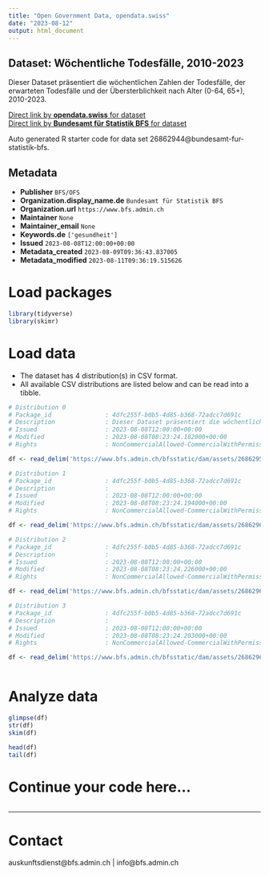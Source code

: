 ```yaml
---
title: "Open Government Data, opendata.swiss"
date: "2023-08-12"
output: html_document
---
```


## Dataset: Wöchentliche Todesfälle, 2010-2023

Dieser Dataset präsentiert die wöchentlichen Zahlen der Todesfälle, der erwarteten Todesfälle und der Übersterblichkeit nach Alter (0-64, 65+), 2010-2023.

[Direct link by **opendata.swiss** for dataset](https://opendata.swiss/de/dataset/wochentliche-todesfalle-2010-20232)<br>
[Direct link by **Bundesamt für Statistik BFS** for dataset](https://www.bfs.admin.ch/asset/de/ts-d-14.03.04.03-wr)

Auto generated R starter code for data set 26862944@bundesamt-fur-statistik-bfs.

## Metadata

- **Publisher** `BFS/OFS`
- **Organization.display_name.de** `Bundesamt für Statistik BFS`
- **Organization.url** `https://www.bfs.admin.ch`
- **Maintainer** `None`
- **Maintainer_email** `None`
- **Keywords.de** `['gesundheit']`
- **Issued** `2023-08-08T12:00:00+00:00`
- **Metadata_created** `2023-08-09T09:36:43.837005`
- **Metadata_modified** `2023-08-11T09:36:19.515626`


# Load packages

```r

library(tidyverse)
library(skimr)

```

# Load data

-   The dataset has 4 distribution(s) in CSV format.
-   All available CSV distributions are listed below and can be read into a tibble.

```r

# Distribution 0
# Package_id               : 4dfc255f-b0b5-4d85-b368-72adcc7d691c
# Description              : Dieser Dataset präsentiert die wöchentlichen Zahlen der Todesfälle, der erwarteten Todesfälle und der Übersterblichkeit nach Alter (0-64, 65+), 2010-2023.
# Issued                   : 2023-08-08T12:00:00+00:00
# Modified                 : 2023-08-08T08:23:24.182000+00:00
# Rights                   : NonCommercialAllowed-CommercialWithPermission-ReferenceRequired

df <- read_delim('https://www.bfs.admin.ch/bfsstatic/dam/assets/26862954/master')

# Distribution 1
# Package_id               : 4dfc255f-b0b5-4d85-b368-72adcc7d691c
# Description              : 
# Issued                   : 2023-08-08T12:00:00+00:00
# Modified                 : 2023-08-08T08:23:24.194000+00:00
# Rights                   : NonCommercialAllowed-CommercialWithPermission-ReferenceRequired

df <- read_delim('https://www.bfs.admin.ch/bfsstatic/dam/assets/26862967/master')

# Distribution 2
# Package_id               : 4dfc255f-b0b5-4d85-b368-72adcc7d691c
# Description              : 
# Issued                   : 2023-08-08T12:00:00+00:00
# Modified                 : 2023-08-08T08:23:24.226000+00:00
# Rights                   : NonCommercialAllowed-CommercialWithPermission-ReferenceRequired

df <- read_delim('https://www.bfs.admin.ch/bfsstatic/dam/assets/26862964/master')

# Distribution 3
# Package_id               : 4dfc255f-b0b5-4d85-b368-72adcc7d691c
# Description              : 
# Issued                   : 2023-08-08T12:00:00+00:00
# Modified                 : 2023-08-08T08:23:24.203000+00:00
# Rights                   : NonCommercialAllowed-CommercialWithPermission-ReferenceRequired

df <- read_delim('https://www.bfs.admin.ch/bfsstatic/dam/assets/26862960/master')



```

# Analyze data

```r

glimpse(df)
str(df)
skim(df)

head(df)
tail(df)

```

# Continue your code here...

```r

```

------------------------------------------------------------------------

# Contact

auskunftsdienst@bfs.admin.ch | info@bfs.admin.ch
